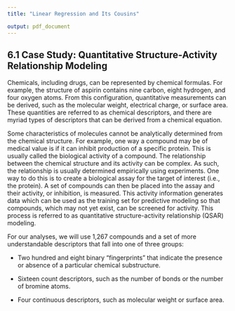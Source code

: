 ```yaml
---
title: "Linear Regression and Its Cousins"

output: pdf_document
---
```


## 6.1 Case Study: Quantitative Structure-Activity Relationship Modeling

Chemicals, including drugs, can be represented by chemical formulas. For example, the structure of aspirin contains nine carbon, eight hydrogen, and four oxygen atoms. From this configuration, quantitative
measurements can be derived, such as the molecular weight, electrical
charge, or surface area. These quantities are referred to as chemical descriptors, and there are myriad types of descriptors that can be derived from a chemical equation.

Some characteristics of molecules cannot be analytically determined from the chemical structure. For example, one way a compound may be of medical value is if it can inhibit production of a specific protein.  This is usually called the biological activity of a compound. The relationship between the chemical structure and its activity can be complex.  As such, the relationship is usually determined empirically using experiments. One way to do this is to create a biological assay for the target of interest (i.e., the protein). A set of compounds can then be placed into the assay and their activity, or inhibition, is measured. This activity information generates data which can be used as the training set for predictive modeling so that compounds, which may not yet exist, can be screened for activity. This process is referred to as quantitative structure-activity relationship (QSAR) modeling.

For our analyses, we will use 1,267 compounds and a set of more understandable descriptors that fall into one of three groups:

* Two hundred and eight binary “fingerprints” that indicate the presence or absence of a particular chemical substructure.

* Sixteen count descriptors, such as the number of bonds or the number of bromine atoms.

* Four continuous descriptors, such as molecular weight or surface area.
